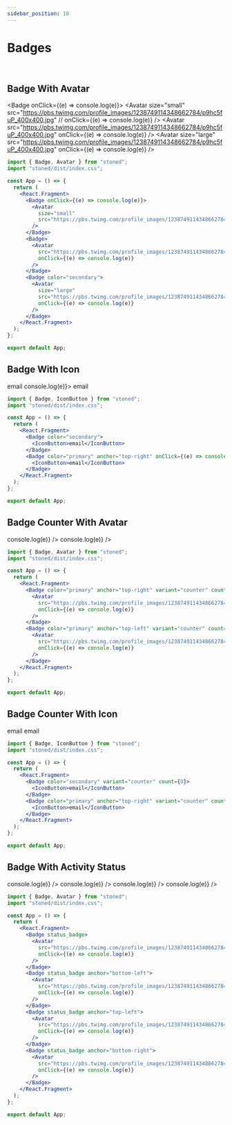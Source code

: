 ```yaml
---
sidebar_position: 10
---
```


# Badges

<br />

## Badge With Avatar


<Badge onClick={(e) => console.log(e)}>
  <Avatar
    size="small"
    src="https://pbs.twimg.com/profile_images/1238749114348662784/p9hc5fuP_400x400.jpg"
    // onClick={(e) => console.log(e)}
  />
</Badge>
<Badge>
  <Avatar
    src="https://pbs.twimg.com/profile_images/1238749114348662784/p9hc5fuP_400x400.jpg"
    onClick={(e) => console.log(e)}
  />
</Badge>
<Badge color="secondary">
  <Avatar
    size="large"
    src="https://pbs.twimg.com/profile_images/1238749114348662784/p9hc5fuP_400x400.jpg"
    onClick={(e) => console.log(e)}
  />
</Badge>

```jsx title="src/App.js"
import { Badge, Avatar } from "stoned";
import "stoned/dist/index.css";

const App = () => {
  return (
    <React.Fragment>
      <Badge onClick={(e) => console.log(e)}>
        <Avatar
          size="small"
          src="https://pbs.twimg.com/profile_images/1238749114348662784/p9hc5fuP_400x400.jpg"
        />
      </Badge>
      <Badge>
        <Avatar
          src="https://pbs.twimg.com/profile_images/1238749114348662784/p9hc5fuP_400x400.jpg"
          onClick={(e) => console.log(e)}
        />
      </Badge>
      <Badge color="secondary">
        <Avatar
          size="large"
          src="https://pbs.twimg.com/profile_images/1238749114348662784/p9hc5fuP_400x400.jpg"
          onClick={(e) => console.log(e)}
        />
      </Badge>
    </React.Fragment>
  );
};

export default App;
```

## Badge With Icon

<Badge color="secondary">
  <IconButton>email</IconButton>
</Badge>
<Badge color="primary" anchor="top-right" onClick={(e) => console.log(e)}>
  <IconButton>email</IconButton>
</Badge>

```jsx title="src/App.js"
import { Badge, IconButton } from "stoned";
import "stoned/dist/index.css";

const App = () => {
  return (
    <React.Fragment>
      <Badge color="secondary">
        <IconButton>email</IconButton>
      </Badge>
      <Badge color="primary" anchor="top-right" onClick={(e) => console.log(e)}>
        <IconButton>email</IconButton>
      </Badge>
    </React.Fragment>
  );
};

export default App;
```

## Badge Counter With Avatar

<Badge color="primary" anchor="top-right" variant="counter" count={7}>
  <Avatar
    src="https://pbs.twimg.com/profile_images/1238749114348662784/p9hc5fuP_400x400.jpg"
    onClick={(e) => console.log(e)}
  />
</Badge>
<Badge color="primary" anchor="top-left" variant="counter" count={7}>
  <Avatar
    src="https://pbs.twimg.com/profile_images/1238749114348662784/p9hc5fuP_400x400.jpg"
    onClick={(e) => console.log(e)}
  />
</Badge>

```jsx title="src/App.js"
import { Badge, Avatar } from "stoned";
import "stoned/dist/index.css";

const App = () => {
  return (
    <React.Fragment>
      <Badge color="primary" anchor="top-right" variant="counter" count={7}>
        <Avatar
          src="https://pbs.twimg.com/profile_images/1238749114348662784/p9hc5fuP_400x400.jpg"
          onClick={(e) => console.log(e)}
        />
      </Badge>
      <Badge color="primary" anchor="top-left" variant="counter" count={7}>
        <Avatar
          src="https://pbs.twimg.com/profile_images/1238749114348662784/p9hc5fuP_400x400.jpg"
          onClick={(e) => console.log(e)}
        />
      </Badge>
    </React.Fragment>
  );
};

export default App;
```

## Badge Counter With Icon

<Badge color="secondary" variant="counter" count={0}>
  <IconButton>email</IconButton>
</Badge>
<Badge color="primary" anchor="top-right" variant="counter" count={7}>
  <IconButton>email</IconButton>
</Badge>

```jsx title="src/App.js"
import { Badge, IconButton } from "stoned";
import "stoned/dist/index.css";

const App = () => {
  return (
    <React.Fragment>
      <Badge color="secondary" variant="counter" count={0}>
        <IconButton>email</IconButton>
      </Badge>
      <Badge color="primary" anchor="top-right" variant="counter" count={7}>
        <IconButton>email</IconButton>
      </Badge>
    </React.Fragment>
  );
};

export default App;
```

## Badge With Activity Status

<Badge status_badge>
  <Avatar
    src="https://pbs.twimg.com/profile_images/1238749114348662784/p9hc5fuP_400x400.jpg"
    onClick={(e) => console.log(e)}
  />
</Badge>
<Badge status_badge anchor="bottom-left">
  <Avatar
    src="https://pbs.twimg.com/profile_images/1238749114348662784/p9hc5fuP_400x400.jpg"
    onClick={(e) => console.log(e)}
  />
</Badge>
<Badge status_badge anchor="top-left">
  <Avatar
    src="https://pbs.twimg.com/profile_images/1238749114348662784/p9hc5fuP_400x400.jpg"
    onClick={(e) => console.log(e)}
  />
</Badge>
<Badge status_badge anchor="bottom-right">
  <Avatar
    src="https://pbs.twimg.com/profile_images/1238749114348662784/p9hc5fuP_400x400.jpg"
    onClick={(e) => console.log(e)}
  />
</Badge>

```jsx title="src/App.js"
import { Badge, Avatar } from "stoned";
import "stoned/dist/index.css";

const App = () => {
  return (
    <React.Fragment>
      <Badge status_badge>
        <Avatar
          src="https://pbs.twimg.com/profile_images/1238749114348662784/p9hc5fuP_400x400.jpg"
          onClick={(e) => console.log(e)}
        />
      </Badge>
      <Badge status_badge anchor="bottom-left">
        <Avatar
          src="https://pbs.twimg.com/profile_images/1238749114348662784/p9hc5fuP_400x400.jpg"
          onClick={(e) => console.log(e)}
        />
      </Badge>
      <Badge status_badge anchor="top-left">
        <Avatar
          src="https://pbs.twimg.com/profile_images/1238749114348662784/p9hc5fuP_400x400.jpg"
          onClick={(e) => console.log(e)}
        />
      </Badge>
      <Badge status_badge anchor="bottom-right">
        <Avatar
          src="https://pbs.twimg.com/profile_images/1238749114348662784/p9hc5fuP_400x400.jpg"
          onClick={(e) => console.log(e)}
        />
      </Badge>
    </React.Fragment>
  );
};

export default App;
```
